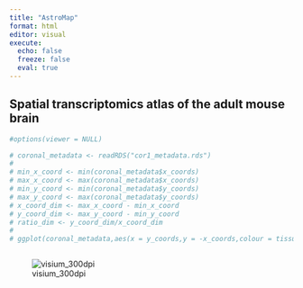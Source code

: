 ```yaml
---
title: "AstroMap"
format: html
editor: visual
execute:
  echo: false
  freeze: false
  eval: true
---
```


## Spatial transcriptomics atlas of the adult mouse brain
```r
#options(viewer = NULL)

# coronal_metadata <- readRDS("cor1_metadata.rds")
# 
# min_x_coord <- min(coronal_metadata$x_coords)
# max_x_coord <- max(coronal_metadata$x_coords)
# min_y_coord <- min(coronal_metadata$y_coords)
# max_y_coord <- max(coronal_metadata$y_coords)
# x_coord_dim <- max_x_coord - min_x_coord
# y_coord_dim <- max_y_coord - min_y_coord
# ratio_dim <- y_coord_dim/x_coord_dim
# 
# ggplot(coronal_metadata,aes(x = y_coords,y = -x_coords,colour = tissueRegion_L3_color)) + geom_point(size = 0.2) + force_panelsizes(rows = unit(5,"cm"),cols = unit(5*ratio_dim,"cm")) + theme_void() + theme(legend.position = "none")



```

![visium_300dpi](data/visium_300dpi.png)


